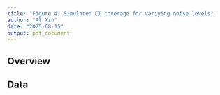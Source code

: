 ```yaml
---
title: "Figure 4: Simulated CI coverage for variying noise levels"
author: "Al Xin"
date: "2025-08-15"
output: pdf_document
---
```


## Overview

## Data

## 
